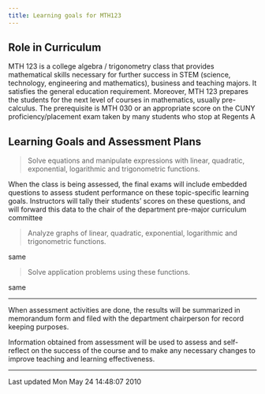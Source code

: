 ```yaml
---
title: Learning goals for MTH123
---
```


## Role in Curriculum

MTH 123 is a college algebra / trigonometry class that provides
mathematical skills necessary for
further success in STEM (science, technology, engineering and
mathematics), business and teaching
majors. It satisfies the general education requirement. Moreover, MTH
123 prepares the students for
the next level of courses in mathematics, usually pre-calculus. The
prerequisite is MTH 030 or an
appropriate score on the CUNY proficiency/placement exam taken by many
students who stop at Regents
A

## Learning Goals and Assessment Plans


> Solve equations and manipulate expressions with
> linear, quadratic, exponential, logarithmic and
> trigonometric functions.

When the class is being assessed, the final exams
will include embedded questions to assess student
performance on these topic-specific learning
goals. Instructors will tally their students'
scores on these questions, and will forward this
data to the chair of the department pre-major
curriculum committee

> Analyze graphs of linear, quadratic, exponential,
> logarithmic and trigonometric functions.

same

> Solve application problems using these functions.

same

----

When assessment activities are done, the results will be summarized in
memorandum form and filed with the department chairperson for record
keeping
purposes.

Information obtained from assessment will be used to assess and
self-reflect on the success of the course and to make any necessary
changes to
improve teaching and learning effectiveness.

------------------------------------------------------------------------

Last updated Mon May 24 14:48:07 2010

